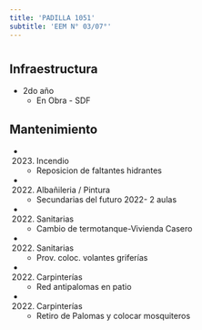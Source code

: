 ```yaml
---
title: 'PADILLA 1051'
subtitle: 'EEM N° 03/07°'
---
```


#
## Infraestructura

* 2do año 
    + En Obra - SDF 


## Mantenimiento

*  (2023) Incendio 
    + Reposicion de faltantes  hidrantes

*  (2022) Albañileria / Pintura 
    + Secundarias del futuro 2022- 2 aulas

*  (2022) Sanitarias 
    + Cambio de termotanque-Vivienda Casero

*  (2022) Sanitarias 
    + Prov. coloc. volantes griferías

*  (2022) Carpinterías 
    + Red antipalomas en patio

*  (2022) Carpinterías 
    + Retiro de Palomas y colocar mosquiteros








